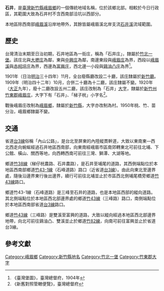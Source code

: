{{noteTA　
|1 = zh-cn:庄; zh-hk:庄; zh-tw:庄;
}}
'''石井'''，是[[臺灣|臺灣]][[新竹縣|新竹縣]][[峨眉鄉|峨眉鄉]]的一個傳統地域名稱，位於該鄉北部。相較於今日行政區，其範圍大致為石井村不含西南部洽坑以西部分。

本地區除西南部[[峨眉溪|峨眉溪]]沿岸地帶外，其餘皆屬峨眉溪北岸支流[[石井溪|石井溪]]流域範圍。

==歷史==
台灣清治末期至日治初期，石井地區為一街庄，稱為「石井庄」，隸屬於[[竹北一堡|竹北一堡]]。該庄北與[[大壢庄|大壢庄]]為鄰，東與[[中興_(新竹縣)|中興庄]]為鄰，南邊東段與[[峨眉_(大字)|峨眉庄]]為界，西段以[[峨眉溪|峨眉溪]]與[[赤柯坪庄|赤柯坪庄]]為界，西邊為[[富興庄|富興庄]]，西北邊一小段與[[鷄油凸庄|鷄油凸庄]]為界<ref>《臺灣堡圖》，臺灣總督府，1904年</ref>。

1901年（日治[[明治|明治]]三十四年）11月，全台廢縣廳改設二十廳，該庄隸屬於[[新竹廳|新竹廳]]。1909年（明治四十二年）10月，合併二十廳為十二廳，該庄隸屬不變。1920年（[[大正|大正]]九年），廢十二廳改設五州二廳，該庄改制為「石井」[[大字|大字]]，隸屬於[[新竹州|新竹州]][[竹東郡|竹東郡]][[峨眉庄|峨眉庄]]，大字下有「石井」、「梯子桄」小字名<ref>《新舊對照管轄便覽》，臺灣總督府</ref>。

戰後峨眉庄改制為[[峨眉鄉|峨眉鄉]]，隸屬於[[新竹縣|新竹縣]]，大字亦改制為村。1950年桃、竹、苗分治，峨眉鄉隸屬不變。

==交通==
省道[[台3線|台3線]]俗稱「內山公路」，是台北至屏東的內陸縱貫幹道，大致以東南東—西北西走向蜿蜒經過石井地區西南部，向東南經峨眉市區南郊轉東北可前往北埔、下公館、橫山、關西等地，向西轉西南可前往三灣、獅潭、大湖等地。

鄉道[[竹38線|竹38線]]（梯仔桄農路、石井農路），是石井至埔尾的道路，其西側端點位於本地區西南部鄉道[[竹43-1線|竹43-1線]]（石峰道路）路口（近省道[[台3線|台3線]]）。由此向東北至邊界處，隨後沿邊界東行後出邊界，續行可前往北埔並止於市區西北側埔尾橋旁鄉道[[竹43線|竹43線]]路口。

鄉道竹43-1線（石峰道路）是三峰至石井的道路，也是本地區西部的縱向道路。其北側端點位於本地區西北部邊界處的鄉道[[竹43線|竹43線]]（三峰路）路口，南側端點位於本地區西南部省道[[台3線|台3線]]路口。

鄉道[[竹43線|竹43線]]（三峰路）是雙溪至富興的道路，大致以縱向經過本地區西北部邊界地帶，向北可前往鷄油凸、雙溪並止於鄉道[[竹82線|竹82線]]，向南可前往富興並止於省道台3線。

==參考文獻==
{{reflist}}

{{竹東郡}}

[[Category:峨眉鄉|Category:峨眉鄉]]
[[Category:新竹縣地名|Category:新竹縣地名]]
[[Category:竹北一堡|Category:竹北一堡]]
[[Category:竹東郡大字|Category:竹東郡大字]]